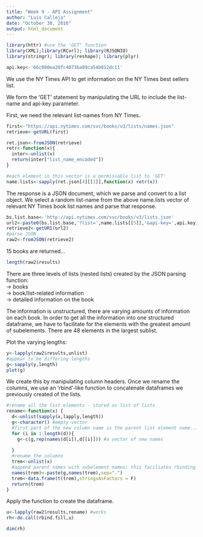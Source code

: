 ```yaml
---
title: "Week 9 - API Assignment"
author: "Luis Calleja"
date: "October 30, 2016"
output: html_document
---
```

```r
library(httr) #use the 'GET" function
library(XML);library(RCurl); library(RJSONIO)
library(stringr); library(reshape); library(plyr)
```

```r
api.key<-'66c080ea20fc4073ba89ca54b012dc11'
```

We use the NY Times API to get information on the NY Times best sellers list.

We form the 'GET' statement by manipulating the URL to include the list-name and api-key parameter.

First, we need the relevant list-names from NY Times.
```r
first<-"https://api.nytimes.com/svc/books/v3/lists/names.json"
retrieve<-getURL(first)

ret.json<-fromJSON(retrieve)
retr<-function(x){
  inter<-unlist(x) 
  return(inter["list_name_encoded"])
}

#each element in this vector is a permissable list to 'GET'
name.lists<-sapply(ret.json[4][[1]],function(x) retr(x))
```

The response is a JSON document, which we parse and convert to a list object. We select a random list-name from the above name.lists vector of relevant NY Times book list names and parse that response.
```r
bs.list.base<-'http://api.nytimes.com/svc/books/v3/lists.json'
url2<-paste0(bs.list.base,'?list=',name.lists[[5]],'&api-key=',api.key)
retrieve2<-getURI(url2)
#parse JSON
raw2<-fromJSON(retrieve2)
```

15 books are returned...
```r
length(raw2$results)
```


There are three levels of lists (nested lists) created by the JSON parsing function:   
-> books   
-> book/list-related information   
-> detailed information on the book

The information is unstructured, there are varying amounts of information on each book.
In order to get all the information into one structured dataframe, we have to facilitate for the elements with the greatest amount of subelements. There are 48 elements in the largest sublist.

Plot the varying lengths:
```r
y<-lapply(raw2$results,unlist)
#appear to be differing lengths
g<-sapply(y,length)
plot(g)
```

We create this by manipulating column headers. Once we rename the columns, we use an 'rbind'-like function to concatenate dataframes we previously created of the lists.
```r
#rename all the list elements - stored as list of lists
rename<-function(x) {
  d<-unlist(sapply(x,lapply,length))
  g<-character() #empty vector
  #first part of the new column name is the parent list element name... we repeate this name for as many subelements there are
  for (i in 1:length(d)){ 
    g<-c(g,rep(names(d[i]),d[[i]])) #a vector of new names
    
  }
  #rename the columns
  trem<-unlist(x)
  #append parent names with subelement names; this faciliates rbinding later
  names(trem)<-paste(g,names(trem),sep=".") 
  trem<-data.frame(t(trem),stringsAsFactors = F)
  return(trem)
}
```

Apply the function to create the dataframe.
```r
u<-lapply(raw2$results,rename) #works
rh<-do.call(rbind.fill,u)

dim(rh)
```